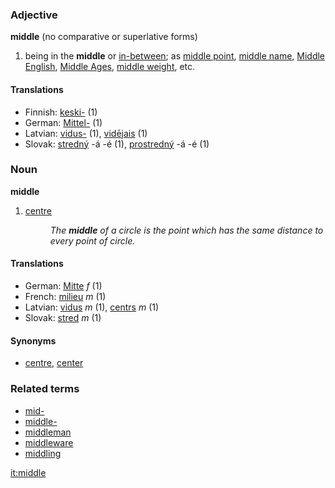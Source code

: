 ===Adjective===
'''middle''' (no comparative or superlative forms)
# being in the '''middle''' or [[in-between]]; as [[middle point]], [[middle name]], [[Middle English]], [[Middle Ages]], [[middle weight]], etc.
==== Translations ====
*Finnish: [[keski-]] (1)
*German: [[Mittel-]] (1)
*Latvian: [[vidus-]] (1), [[vidējais]] (1)
*Slovak: [[stredný]] -á -é (1), [[prostredný]] -á -é (1)

===Noun===
'''middle'''
# [[centre]]
#:''The '''middle''' of a circle is the point which has the same distance to every point of circle.''
==== Translations ====
*German: [[Mitte]] ''f'' (1)
*French: [[milieu]] ''m'' (1)
*Latvian: [[vidus]] ''m'' (1), [[centrs]] ''m'' (1)
*Slovak: [[stred]] ''m'' (1)

====Synonyms====
*[[centre]], [[center]]

===Related terms===
*[[mid-]]
*[[middle-]]
*[[middleman]]
*[[middleware]]
*[[middling]]

[[it:middle]]